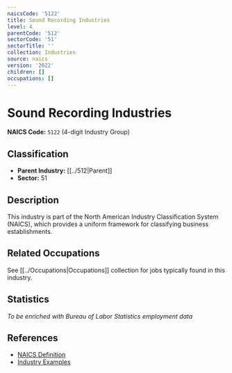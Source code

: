 ```yaml
---
naicsCode: '5122'
title: Sound Recording Industries
level: 4
parentCode: '512'
sectorCode: '51'
sectorTitle: ''
collection: Industries
source: naics
version: '2022'
children: []
occupations: []
---
```

# Sound Recording Industries

**NAICS Code:** `5122` (4-digit Industry Group)

## Classification

- **Parent Industry:** [[../512|Parent]]
- **Sector:** 51

## Description

This industry is part of the North American Industry Classification System (NAICS), which provides a uniform framework for classifying business establishments.

## Related Occupations

See [[../Occupations|Occupations]] collection for jobs typically found in this industry.

## Statistics

*To be enriched with Bureau of Labor Statistics employment data*

## References

- [NAICS Definition](https://www.census.gov/naics/)
- [Industry Examples](https://www.census.gov/naics/2022NAICS/)
